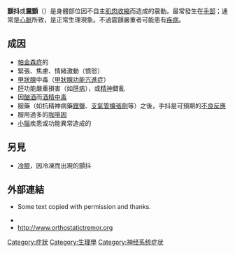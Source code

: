 {{medical}}
{{noteTA
|1=zh-hans:帕金森氏症;zh-hk:柏金遜症;zh-tw:巴金森症;
}}
{{otheruses}}
{{Infobox symptom
| Name = 顫抖<br>({{lang|en|Tremor}})
| Image = Writing by a Parkinson's disease patient.png
| Caption =[[帕金森氏症|帕金森氏症]]患者手寫的字
| DiseasesDB = 27742
| ICD10 = {{ICD10|R|25|1|r|25}}
| ICD9 = {{ICD9|781.0}}
| ICDO =
| OMIM =
| MedlinePlus = 003192
| eMedicineSubj =
| eMedicineTopic =
| MeshID = D014202
}}

'''顫抖'''或'''震顫'''（{{lang-en|'''Tremor'''}}）是身體部位因不自主[[肌肉收縮|肌肉收縮]]而造成的震動。最常發生在[[手|手部]]；通常是[[脈搏|心脈]]所致，是正常生理現象。不過震顫嚴重者可能患有[[疾病|疾病]]。

== 成因 ==
* [[帕金森症|帕金森症]]的{{link-en|休息靜止震顫|resting tremor}}
* 緊張、焦慮、情緒激動（憤怒）
* [[甲狀腺|甲狀腺]]中毒（[[甲狀腺功能亢進症|甲狀腺功能亢進症]]）
* [[肝|肝]]功能嚴重損害（如[[肝病|肝病]]），或[[精神|精神]]錯亂
* 因[[酗酒|酗酒]]而[[酒精中毒|酒精中毒]]
* 服藥（如抗精神病藥[[鋰鹽|鋰鹽]]、[[支氣管擴張劑|支氣管擴張劑]]等）之後，手抖是可預期的[[不良反應_(醫學)|不良反應]]
* 服用過多的[[咖啡因|咖啡因]]
* [[小腦|小腦]]疾患或功能異常造成的{{link-en|意向性震顫|intention tremor}}

==另見==
*[[冷颤|冷颤]]，因冷凍而出現的顫抖

==外部連結==
* {{cite web |url=http://www.ninds.nih.gov/disorders/tremor/tremor.htm |title=NINDS Tremor Information Page |accessdate=2007-10-08 |publisher=National Institute of Neurological Disorders and Stroke |date=July 20, 2007 |deadurl=yes |archiveurl=https://web.archive.org/web/20071006173318/http://www.ninds.nih.gov/disorders/tremor/tremor.htm |archivedate=2007年10月6日 |df= }} Some text copied with permission and thanks.
* {{cite web |url=http://www.scholarpedia.org/article/Tremor |title=Leonid L. Rubchinsky et al. (2007) Tremor. Scholarpedia 2(10):1379}}
*http://www.orthostatictremor.org

{{中枢神经系统疾病}}
{{Nervous and musculoskeletal system symptoms and signs}}

[[Category:症狀|Category:症狀]]
[[Category:生理學|Category:生理學]]
[[Category:神经系统症状|Category:神经系统症状]]